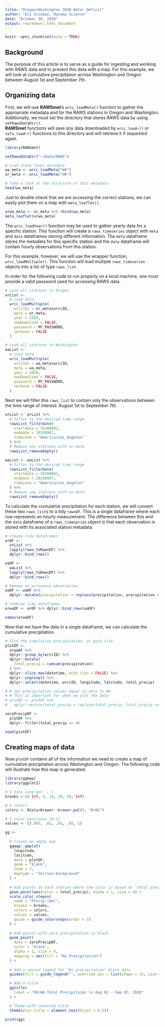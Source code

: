 ```yaml
---
title: "Oregon/Washington 2020 Water Deficit"
author: "Eli Grosman, Mazama Science"
date: "October 30, 2020"
output: rmarkdown::html_document
---
```


```r
knitr::opts_chunk$set(echo = TRUE)
```

## Background
The purpose of this article is to serve as a guide for ingesting and working with
RAWS data and to present this data with a map. For this example, we will look
at cumulative precipitation across Washington and Oregon between August 1st
and September 7th.

## Organizing data
First, we will use **RAWSmet**'s `wrcc_loadMeta()` function to gather the 
appropriate metadata and for the RAWS stations in Oregon and Washington. Additionally,
we must set the directory that stores RAWS data by using `setRawsDataDir()`.  
**RAWSmet** functions will save any data downloaded by `wrcc_load~()` or `cefa_load~()`
functions to this directory and will retrieve it if requested again.
```r
library(RAWSmet)

setRawsDataDir("~/Data/RAWS")

# Load state level metadata
wa_meta <- wrcc_loadMeta("WA")
or_meta <- wrcc_loadMeta("OR")

# Take a look at the structure of this metadata
head(wa_meta)
```
Just to double check that we are accessing the correct stations, we can easily 
plot them on a map with `meta_leaflet()`.
```r
orwa_meta <- or_meta %>% rbind(wa_meta)
meta_leaflet(orwa_meta)
```
The `wrcc_loadYear()` function may be used to gather yearly data for a specific
station. This function will create a `raws_timeseries` object with `meta` and `data`
dataframes storing different information. The `meta` dataframe stores the metadata
for this specific station and the `data` dataframe will contain hourly observations
from this station. 

For this example, however, we will use the wrapper function, `wrcc_loadMultiple()`.
This function will load multiple `raws_timeseries` objects into a list of type
`raws_list`. 

In order for the following code to run properly on a local machine,
one must provide a valid password used for accessing RAWS data.
```r
# Load all stations in Oregon
orList <- 
  # Load data
  wrcc_loadMultiple(
    wrccIDs = or_meta$wrccID,
    meta = or_meta,
    year = 2020,
    newDownload = FALSE,
    password = MY_PASSWORD,
    verbose = FALSE
  )

# Load all stations in Washington
waList <- 
  # Load data
  wrcc_loadMultiple(
    wrccIDs = wa_meta$wrccID,
    meta = wa_meta,
    year = 2020,
    newDownload = FALSE,
    password = MY_PASSWORD,
    verbose = FALSE
  )
```
Next we will filter this `raws_list` to contain only the observations between
the time range of interest: August 1st to September 7th. 
```r
orList <- orList %>%
  # Filter to the desired time range
  rawsList_filterDate(
    startdate = 20200801,
    enddate = 20200907,
    timezone = "America/Los_Angeles"
  ) %>%
  # Remove any stations with no data
  rawsList_removeEmpty()

waList <- waList %>%
  # Filter to the desired time range
  rawsList_filterDate(
    startdate = 20200801,
    enddate = 20200907,
    timezone = "America/Los_Angeles"
  ) %>%
  # Remove any stations with no data
  rawsList_removeEmpty()
```

To calculate the cumulative precipitation for each station, we will convert
these two `raws_list`s to a tidy `rawsDF`. This is a single dataframe where each
row represents an hourly measurement. The difference between this and the `data`
dataframe of a `raws_timeseries` object is that each observation is stored with
its associated station metadata. 
```r
# Create tidy dataframes
orDF <-
  orList %>%
  lapply(raws_toRawsDF) %>%
  dplyr::bind_rows()

waDF <-
  waList %>%
  lapply(raws_toRawsDF) %>%
  dplyr::bind_rows()

# Remove an erroneous observation 
waDF <- waDF %>% 
  dplyr::mutate(precipitation = replace(precipitation, precipitation > 5000, 0))

# Combine tidy dataframes
orwaDF <- orDF %>% dplyr::bind_rows(waDF)

names(orwaDF)
```

Now that we have the data in a single dataframe, we can calculate the cumulative
precipitation.
``` r
# Find the cumulative precipitation. at each site
plotDF <-
  orwaDF %>%
  dplyr::group_by(wrccID) %>%
  dplyr::mutate(
    total_precip = cumsum(precipitation)
  ) %>%
  dplyr::slice_max(datetime, with_ties = FALSE) %>%
  dplyr::ungroup() %>%
  dplyr::select(datetime, wrccID, longitude, latitude, total_precip)

# # Set precipitation values equal to zero to NA
# # This is important for when we plot the data
# plotDF <- plotDF %>% 
#   dplyr::mutate(total_precip = replace(total_precip, total_precip == 0, NA))

zeroPrecipDF <-
  plotDF %>%
  dplyr::filter(total_precip == 0)

head(plotDF)
```

## Creating maps of data

Now `plotDF` contains all of the information we need to create a map of cumulative
precipitation across Washington and Oregon. The following code will illustrate
how this map is generated.
```r

library(ggmap)
library(ggplot2)

# 5 bins (one per ',')
breaks = c(-Inf, 5, 10, 20, 50, Inf)

# 5 colors
colors <- RColorBrewer::brewer.pal(5, "BrBG")

# 5 color positions [0-1]
values <- c(.005, .01, .02, .05, 1)

gg <- 
  
  # Create an empty map
  ggmap::qmplot(
    longitude,
    latitude,
    data = plotDF, 
    geom = "blank", 
    zoom = 7, 
    maptype = "terrain-background"
  ) +
  
  # Add points at each station where the color is based on 'total_precip'
  geom_point(aes(color = total_precip), alpha = 1, size = 4) +
  scale_color_stepsn(
    name = "Precip (mm)",
    breaks = breaks,
    colors = colors,
    values = values,
    guide = guide_colorsteps(order = 1)
  ) +
  
  # Add points with zero precipitation in black
  geom_point(
    data = zeroPrecipDF,
    color = 'black',
    alpha = 1, size = 4,
    mapping = aes(fill = "No Precipitation")
  ) +
  
  # Add a second legend for "No precipitation" black dots
  guides(fill = guide_legend("", override.aes = list(shape = 15, size = 7), order = 2)) +

  # Add a title.
  ggtitle(
    label = "OR/WA Total Precipitaion \n Aug 01 - Sep 07, 2020"
  ) +

  # Theme with centered title
  theme(plot.title = element_text(hjust = 0.5))
  
print(gg)
```

